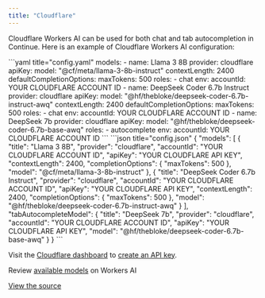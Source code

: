 ```yaml
---
title: "Cloudflare"
---
```


Cloudflare Workers AI can be used for both chat and tab autocompletion in Continue. Here is an example of Cloudflare Workers AI configuration:

<Tabs>
  <Tab title="YAML">
  ```yaml title="config.yaml"
  models:
    - name: Llama 3 8B
      provider: cloudflare
      apiKey: <YOUR_CLOUDFARE_API_KEY>
      model: "@cf/meta/llama-3-8b-instruct"
      contextLength: 2400
      defaultCompletionOptions:
        maxTokens: 500
      roles:
        - chat
      env:
        accountId: YOUR CLOUDFLARE ACCOUNT ID 
    - name: DeepSeek Coder 6.7b Instruct
      provider: cloudflare
      apiKey: <YOUR_CLOUDFARE_API_KEY>
      model: "@hf/thebloke/deepseek-coder-6.7b-instruct-awq"
      contextLength: 2400
      defaultCompletionOptions:
        maxTokens: 500
      roles:
        - chat
      env:
        accountId: YOUR CLOUDFLARE ACCOUNT ID
    - name: DeepSeek 7b
      provider: cloudflare
      apiKey: <YOUR_CLOUDFARE_API_KEY>
      model: "@hf/thebloke/deepseek-coder-6.7b-base-awq"
      roles:
        - autocomplete
      env:
        accountId: YOUR CLOUDFLARE ACCOUNT ID
  ```
  </Tab>
  <Tab title="JSON">
  ```json title="config.json"
  {
    "models": [
      {
        "title": "Llama 3 8B",
        "provider": "cloudflare",
        "accountId": "YOUR CLOUDFLARE ACCOUNT ID",
        "apiKey": "YOUR CLOUDFLARE API KEY",
        "contextLength": 2400,
        "completionOptions": {
          "maxTokens": 500
        },
        "model": "@cf/meta/llama-3-8b-instruct"
      },
      {
        "title": "DeepSeek Coder 6.7b Instruct",
        "provider": "cloudflare",
        "accountId": "YOUR CLOUDFLARE ACCOUNT ID",
        "apiKey": "YOUR CLOUDFLARE API KEY",
        "contextLength": 2400,
        "completionOptions": {
          "maxTokens": 500
        },
        "model": "@hf/thebloke/deepseek-coder-6.7b-instruct-awq"
      }
    ],
    "tabAutocompleteModel": {
      "title": "DeepSeek 7b",
      "provider": "cloudflare",
      "accountId": "YOUR CLOUDFLARE ACCOUNT ID",
      "apiKey": "YOUR CLOUDFLARE API KEY",
      "model": "@hf/thebloke/deepseek-coder-6.7b-base-awq"
    }
  }
  ```
  </Tab>
</Tabs>

Visit the [Cloudflare dashboard](https://dash.cloudflare.com/) to [create an API key](https://developers.cloudflare.com/fundamentals/api/get-started/create-token/).

Review [available models](https://developers.cloudflare.com/workers-ai/models/) on Workers AI

[View the source](https://github.com/continuedev/synapse/blob/main/core/llm/llms/Cloudflare.ts)
